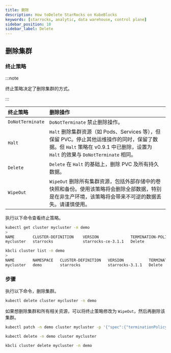 ```yaml
---
title: 删除
description: How toDelete StarRocks on KubeBlocks
keywords: [starrocks, analytic, data warehouse, control plane]
sidebar_position: 10
sidebar_label: Delete
---
```



## 删除集群

### 终止策略

:::note

终止策略决定了删除集群的方式。

:::

| **终止策略** | **删除操作**                                                                     |
|:----------------------|:-------------------------------------------------------------------------------------------|
| `DoNotTerminate`      | `DoNotTerminate` 禁止删除操作。                                                  |
| `Halt`                | `Halt` 删除集群资源（如 Pods、Services 等），但保留 PVC。停止其他运维操作的同时，保留了数据。但 `Halt` 策略在 v0.9.1 中已删除，设置为 `Halt` 的效果与 `DoNotTerminate` 相同。  |
| `Delete`              | `Delete` 在 `Halt` 的基础上，删除 PVC 及所有持久数据。                              |
| `WipeOut`             | `WipeOut`  删除所有集群资源，包括外部存储中的卷快照和备份。使用该策略将会删除全部数据，特别是在非生产环境，该策略将会带来不可逆的数据丢失。请谨慎使用。   |

执行以下命令查看终止策略。

<Tabs>

<TabItem value="kubectl" label="kubectl" default>

```bash
kubectl get cluster mycluster -n demo
>
NAME        CLUSTER-DEFINITION    VERSION              TERMINATION-POLICY     STATUS    AGE
mycluster   starrocks             starrocks-ce-3.1.1   Delete                 Running   47m
```

</TabItem>

<TabItem value="kbcli" label="kbcli">

```bash
kbcli cluster list -n demo
>
NAME        NAMESPACE   CLUSTER-DEFINITION   VERSION           TERMINATION-POLICY   STATUS     CREATED-TIME
mycluster   demo        starrocks            starrocks-3.1.1   Delete               Running    Jul 17,2024 19:06 UTC+0800
```

</TabItem>

</Tabs>

### 步骤

执行以下命令，删除集群。

<Tabs>

<TabItem value="kubectl" label="kubectl" default>

```bash
kubectl delete cluster mycluster -n demo
```

如果想删除集群和所有相关资源，可以将终止策略修改为 `WipeOut`，然后再删除该集群。

```bash
kubectl patch -n demo cluster mycluster -p '{"spec":{"terminationPolicy":"WipeOut"}}' --type="merge"

kubectl delete -n demo cluster mycluster
```

</TabItem>

<TabItem value="kbcli" label="kbcli">

```bash
kbcli cluster delete mycluster -n demo
```

</TabItem>

</Tabs>
